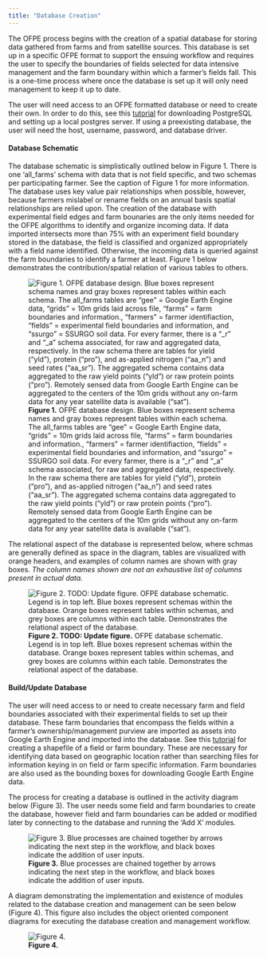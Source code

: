 ```yaml
---
title: "Database Creation"
---
```

The OFPE process begins with the creation of a spatial database for storing data gathered from farms and from satellite sources. This database is set up in  a specific OFPE format to support the ensuing workflow and requires the user to specify the boundaries of fields selected for data intensive management and the farm boundary within which a farmer's fields fall. This is a one-time process where once the database is set up it will only need management to keep it up to date.

The user will need access to an OFPE formatted database or need to create their own. In order to do this, see this [tutorial](postgres_setup.html) for downloading PostgreSQL and setting up a local postgres server. If using a preexisting database, the user will need the host, username, password, and database driver.

#### Database Schematic
The database schematic is simplistically outlined below in Figure 1. There is one 'all_farms' schema with data that is not field specific, and two schemas per participating farmer. See the caption of Figure 1 for more information. The database uses key value pair relationships when possible, however, because farmers mislabel or rename fields on an annual basis spatial relationships are relied upon. The creation of the database with experimental field edges and farm bounaries are the only items needed for the OFPE algorithms to identify and organize incoming data. If data imported intersects more than 75% with an experiment field boundary stored in the database, the field is classified and organized appropriately with a field name identified. Otherwise, the incoming data is queried against the farm boundaries to identify a farmer at least. Figure 1 below demonstrates the contribution/spatial relation of various tables to others.

![**Figure 1.** OFPE database design. Blue boxes represent schema names and gray boxes represent tables within each schema. The all_farms tables are "gee" = Google Earth Engine data, "grids" = 10m grids laid across file, "farms" = farm boundaries and information., "farmers" = farmer identifiaction, "fields" = experimental field boundaries and information, and "ssurgo" = SSURGO soil data. For every farmer, there is a "_r" and "_a" schema associated, for raw and aggregated data, respectively. In the raw schema there are tables for yield ("yld"), protein ("pro"), and as-applied nitrogen ("aa_n") and seed rates ("aa_sr"). The aggregated schema contains data aggregated to the raw yield points ("yld") or raw protein points ("pro"). Remotely sensed data from Google Earth Engine can be aggregated to the centers of the 10m grids without any on-farm data for any year satellite data is available ("sat").](diagrams/ofpe_db_schema_intxn.png)


The relational aspect of the database is represented below, where schmas are generally defined as space in the diagram, tables are visualized with orange headers, and examples of column names are shown with gray boxes. *The column names shown are not an exhaustive list of columns present in actual data.*

![**Figure 2. TODO: Update figure.** OFPE database schematic. Legend is in top left. Blue boxes represent schemas within the database. Orange boxes represent tables within schemas, and grey boxes are columns within each table. Demonstrates the relational aspect of the database.](diagrams/ofpe_db_schema.png)

#### Build/Update Database
The user will need access to or need to create necessary farm and field boundaries associated with their experimental fields to set up their database. These farm boundaries that encompass the fields within a farmer's ownership/management purview are imported as assets into Google Earth Engine and imported into the database. See this [tutorial](create_shp_qgis.html) for creating a shapefile of a field or farm boundary. These are necessary for identifying data based on geographic location rather than searching files for information keying in on field or farm specific information. Farm boundaries are also used as the bounding boxes for downloading Google Earth Engine data.

The process for creating a database is outlined in the activity diagram below (Figure 3). The user needs some field and farm boundaries to create the database, however field and farm boundaries can be added or modified later by connecting to the database and running the 'Add X' modules.

![**Figure 3.** Blue processes are chained together by arrows indicating the next step in the workflow, and black boxes indicate the addition of user inputs.](diagrams/ofpe_db_mgmt.png)


A diagram demonstrating the implementation and existence of modules related to the database creation and management can be seen below (Figure 4). This figure also includes the object oriented component diagrams for executing the database creation and management workflow.

![**Figure 4.**](diagrams/)

